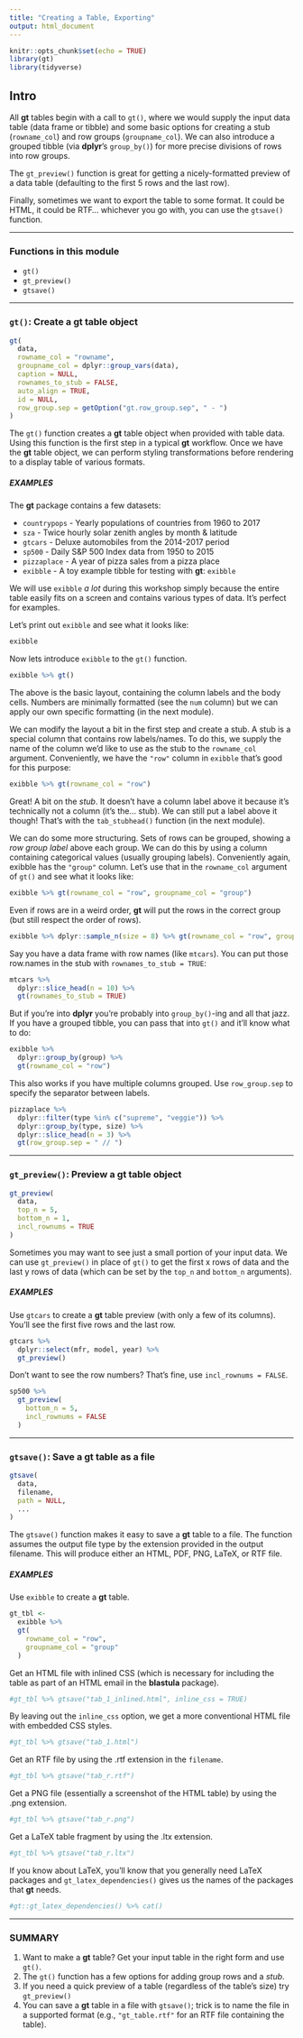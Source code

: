 ```yaml
---
title: "Creating a Table, Exporting"
output: html_document
---
```


```r
knitr::opts_chunk$set(echo = TRUE)
library(gt)
library(tidyverse)
```

## Intro

All **gt** tables begin with a call to `gt()`, where we would supply the input data table (data frame or tibble) and some basic options for creating a stub (`rowname_col`) and row groups (`groupname_col`). We can also introduce a grouped tibble (via **dplyr**’s `group_by()`) for more precise divisions of rows into row groups. 

The `gt_preview()` function is great for getting a nicely-formatted preview of a data table (defaulting to the first 5 rows and the last row).

Finally, sometimes we want to export the table to some format. It could be HTML, it could be RTF... whichever you go with, you can use the `gtsave()` function.

------

### Functions in this module

- `gt()`
- `gt_preview()`
- `gtsave()`

------


### `gt()`: Create a **gt** table object

``` r
gt(
  data,
  rowname_col = "rowname",
  groupname_col = dplyr::group_vars(data),
  caption = NULL,
  rownames_to_stub = FALSE,
  auto_align = TRUE,
  id = NULL,
  row_group.sep = getOption("gt.row_group.sep", " - ")
)
```

The `gt()` function creates a **gt** table object when provided with table data. Using this function is the first step in a typical **gt** workflow. Once we have the **gt** table object, we can perform styling transformations before rendering to a display table of various formats.

##### EXAMPLES

The **gt** package contains a few datasets:

- `countrypops` - Yearly populations of countries from 1960 to 2017
- `sza` - Twice hourly solar zenith angles by month & latitude
- `gtcars` - Deluxe automobiles from the 2014-2017 period
- `sp500` - Daily S&P 500 Index data from 1950 to 2015
- `pizzaplace` - A year of pizza sales from a pizza place
- `exibble` - A toy example tibble for testing with **gt**: `exibble`

We will use `exibble` *a lot* during this workshop simply because the entire table easily fits on a screen and contains various types of data. It's perfect for examples.

Let's print out `exibble` and see what it looks like:

```r
exibble
```

Now lets introduce `exibble` to the `gt()` function.

```r
exibble %>% gt()
```

The above is the basic layout, containing the column labels and the body cells. Numbers are minimally formatted (see the `num` column) but we can apply our own specific formatting (in the next module).

We can modify the layout a bit in the first step and create a stub. A stub is a special column that contains row labels/names. To do this, we supply the name of the column we'd like to use as the stub to the `rowname_col` argument. Conveniently, we have the `"row"` column in `exibble` that's good for this purpose:

```r
exibble %>% gt(rowname_col = "row")
```

Great! A bit on the *stub*. It doesn't have a column label above it because it's technically not a column (it's the... stub). We can still put a label above it though! That's with the `tab_stubhead()` function (in the next module).

We can do some more structuring. Sets of rows can be grouped, showing a *row group label* above each group. We can do this by using a column containing categorical values (usually grouping labels). Conveniently again, exibble has the `"group"` column. Let's use that in the `rowname_col` argument of `gt()` and see what it looks like:

```r
exibble %>% gt(rowname_col = "row", groupname_col = "group")
```

Even if rows are in a weird order, **gt** will put the rows in the correct group (but still respect the order of rows).

```r
exibble %>% dplyr::sample_n(size = 8) %>% gt(rowname_col = "row", groupname_col = "group")
```

Say you have a data frame with row names (like `mtcars`). You can put those row.names in the stub with `rownames_to_stub = TRUE`:

```r
mtcars %>%
  dplyr::slice_head(n = 10) %>%
  gt(rownames_to_stub = TRUE)
```

But if you're into **dplyr** you're probably into `group_by()`-ing and all that jazz. If you have a grouped tibble, you can pass that into `gt()` and it'll know what to do:

```r
exibble %>% 
  dplyr::group_by(group) %>%
  gt(rowname_col = "row")
```

This also works if you have multiple columns grouped. Use `row_group.sep` to specify the separator between labels.

```r
pizzaplace %>% 
  dplyr::filter(type %in% c("supreme", "veggie")) %>%
  dplyr::group_by(type, size) %>%
  dplyr::slice_head(n = 3) %>%
  gt(row_group.sep = " // ")
```

------

### `gt_preview()`: Preview a **gt** table object

``` r
gt_preview(
  data,
  top_n = 5,
  bottom_n = 1,
  incl_rownums = TRUE
)
```

Sometimes you may want to see just a small portion of your input data. We can use `gt_preview()` in place of `gt()` to get the first x rows of data and the last y rows of data (which can be set by the `top_n` and `bottom_n` arguments).

##### EXAMPLES

Use `gtcars` to create a **gt** table preview (with only a few of its columns). You'll see the first five rows and the last row.

```r
gtcars %>%
  dplyr::select(mfr, model, year) %>%
  gt_preview()
```

Don't want to see the row numbers? That's fine, use `incl_rownums = FALSE`.

```r
sp500 %>% 
  gt_preview(
    bottom_n = 5,
    incl_rownums = FALSE
  )
```


------

### `gtsave()`: Save a **gt** table as a file

``` r
gtsave(
  data,
  filename,
  path = NULL,
  ...
)
```

The `gtsave()` function makes it easy to save a **gt** table to a file. The function assumes the output file type by the extension provided in the output filename. This will produce either an HTML, PDF, PNG, LaTeX, or RTF file.

##### EXAMPLES

Use `exibble` to create a **gt** table.

```r
gt_tbl <-
  exibble %>%
  gt(
    rowname_col = "row",
    groupname_col = "group"
  )
```

Get an HTML file with inlined CSS (which is necessary for including the table as part of an HTML email in the **blastula** package).

```r
#gt_tbl %>% gtsave("tab_1_inlined.html", inline_css = TRUE)
```

By leaving out the `inline_css` option, we get a more conventional HTML file with embedded CSS styles.

```r
#gt_tbl %>% gtsave("tab_1.html")
```

Get an RTF file by using the .rtf extension in the `filename`.

```r
#gt_tbl %>% gtsave("tab_r.rtf")
```

Get a PNG file (essentially a screenshot of the HTML table) by using the .png extension.

```r
#gt_tbl %>% gtsave("tab_r.png")
```

Get a LaTeX table fragment by using the .ltx extension.

```r
#gt_tbl %>% gtsave("tab_r.ltx")
```

If you know about LaTeX, you'll know that you generally need LaTeX packages and `gt_latex_dependencies()` gives us the names of the packages that **gt** needs.

```r
#gt::gt_latex_dependencies() %>% cat()
```

------

### SUMMARY

1. Want to make a **gt** table? Get your input table in the right form and use `gt()`.
2. The `gt()` function has a few options for adding group rows and a *stub*.
3. If you need a quick preview of a table (regardless of the table's size) try `gt_preview()`
4. You can save a **gt** table in a file with `gtsave()`; trick is to name the file in a supported format (e.g., `"gt_table.rtf"` for an RTF file containing the table).

